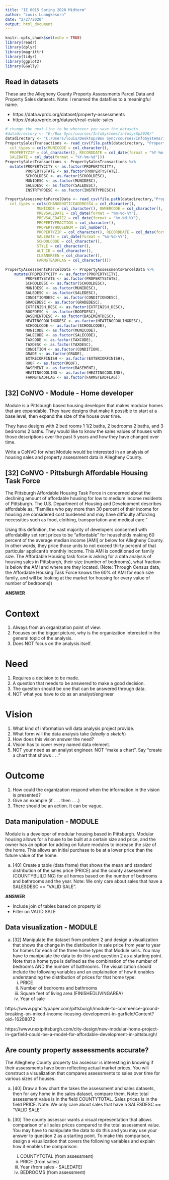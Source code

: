 ```yaml
---
title: "IE 0015 Spring 2020 Midterm"
author: "Louis Luangkesorn"
date: "2/27/2020"
output: html_document
---
```


```r
knitr::opts_chunk$set(echo = TRUE)
library(readr)
library(dplyr)
library(magrittr)
library(tidyr)
library(ggplot2)
library(GGally)
```

## Read in datasets

These are the Allegheny County Property Assessments Parcel Data and Property Sales datasets.  Note: I renamed the datafiles to a meaningful name.

- https://data.wprdc.org/dataset/property-assessments
- https://data.wprdc.org/dataset/real-estate-sales

```r
# change the next line to be wherever you save the datasets
#datadirectory <- "E:/Box Sync/courses/InfoSystems/infosysSp2020/"
datadirectory <- "C:/Users/louis/Desktop/Box Sync/courses/InfoSystems/infosysSp2020/"
PropertySalesTransactions <- read_csv(file.path(datadirectory, "PropertySalesTransactions.csv"),
  col_types = cols(MUNICODE = col_character(),
  PROPERTYZIP = col_character(), RECORDDATE = col_date(format = "%Y-%m-%d"),
  SALEDATE = col_date(format = "%Y-%m-%d")))
PropertySalesTransactions <- PropertySalesTransactions %>% 
  mutate(PROPERTYCITY <- as.factor(PROPERTYCITY),
         PROPERTYSTATE <- as.factor(PROPERTYSTATE),
         SCHOOLDESC <- as.factor(SCHOOLDESC),
         MUNIDESC <- as.factor(MUNIDESC),
         SALEDESC <- as.factor(SALEDESC),
         INSTRTYPDESC <- as.factor(INSTRTYPDESC))

PropertyAssessmentsParcelData <- read_csv(file.path(datadirectory,"PropertyAssessmentsParcelData.csv"),
  col_types = cols(CHANGENOTICEADDRESS4 = col_character(),
              MUNICODE = col_character(), OWNERCODE = col_character(),
              PREVSALEDATE = col_date(format = "%m-%d-%Y"),
              PREVSALEDATE2 = col_date(format = "%m-%d-%Y"),
              PROPERTYFRACTION = col_character(),
              PROPERTYHOUSENUM = col_number(),
              PROPERTYZIP = col_character(), RECORDDATE = col_date(format = "%m-%d-%Y"),
              SALEDATE = col_date(format = "%m-%d-%Y"),
              SCHOOLCODE = col_character(),
              STYLE = col_character(),
              ALT_ID = col_character(),
              CLEANGREEN = col_character(),
              FARMSTEADFLAG = col_character()))

PropertyAssessmentsParcelData <- PropertyAssessmentsParcelData %>%
    mutate(PROPERTYCITY <- as.factor(PROPERTYCITY),
         PROPERTYSTATE <- as.factor(PROPERTYSTATE),
         SCHOOLDESC <- as.factor(SCHOOLDESC),
         MUNIDESC <- as.factor(MUNIDESC),
         SALEDESC <- as.factor(SALEDESC),
         CONDITIONDESC <- as.factor(CONDITIONDESC),
         GRADEDESC <- as.factor(GRADEDESC),
         EXTFINISH_DESC <- as.factor(EXTFINISH_DESC),
         ROOFDESC <- as.factor(ROOFDESC),
         BASEMENTDESC <- as.factor(BASEMENTDESC),
         HEATINGCOOLINGDESC <- as.factor(HEATINGCOOLINGDESC),
         SCHOOLCODE <- as.factor(SCHOOLCODE),
         MUNICODE <- as.factor(MUNICODE),
         SALECODE <- as.factor(SALECODE),
         TAXCODE <- as.factor(TAXCODE),
         TAXDESC <- as.factor(TAXDESC),
         CONDITION <- as.factor(CONDITION),
         GRADE <- as.factor(GRADE),
         EXTREIORFINISH <- as.factor(EXTERIORFINISH),
         ROOF <- as.factor(ROOF),
         BASEMENT <- as.factor(BASEMENT),
         HEATINGCOOLING <- as.factor(HEATINGCOOLING),
         FARMSTEADFLAG <- as.factor(FARMSTEADFLAG))
```


## [32] CoNVO - Module - Home developer

Module is a Pittsburgh based housing developer that makes modular homes that are expandable. They have designs that make it possible to start at a base level, then expand the size of the house over time.

They have designs with 2 bed rooms 1 1/2 baths, 2 bedrooms 2 baths, and 3 bedrooms 2 baths.  They would like to know the sales values of houses with those descriptions over the past 5 years and how they have changed over time.

Write a CoNVO for what Module would be interested in an analysis of housing sales and property assessment data in Allegheny County.




## [32] CoNVO - Pittsburgh Affordable Housing Task Force

The Pittsburgh Affordable Housing Task Force in concerned about the declining amount of affordable housing for low to medium income residents of Pittsburgh.  The U.S. Department of Housing and Development describes affordable as, “Families who pay more than 30 percent of their income for housing are considered cost burdened and may have difficulty affording necessities such as food, clothing, transportation and medical care.”

Using this definition, the vast majority of developers concerned with affordability set rent prices to be “affordable” for households making 60 percent of the average median income [AMI] or below for Allegheny County. In other words, they price those units to not exceed thirty percent of that particular applicant’s monthly income.  This AMI is conditioned on family size.  The Affordable Housing task force is asking for a data analysis of housing sales in Pittsburgh, their size (number of bedrooms), what fraction is below the AMI and where are they located.  (Note: Through Census data, the Affordable Housing Task Force knows the 60% of AMI for each size family, and will be looking at the market for housing for every value of number of bedrooms))


**ANSWER**

Context
=====

1.  Always from an organization point of view.
2.  Focuses on the bigger picture, why is the organization interested in the general topic of the analysis.
3.  Does NOT focus on the analysis itself.

Need
=====

1.  Requires a decision to be made.
2.  A question that needs to be answered to make a good decision.
3.  The question should be one that can be answered through data.
4.  NOT what you have to do as an analyst/engineer

Vision
=====

1.  What kind of information will data analysis project provide.
2.  What form will the data analysis take (*ideally a sketch*)
3.  How does this vision answer the need?
4.  Vision has to cover every named data element.
5.  NOT your need as an analyst engineer.  NOT "make a chart".  Say "create a chart that shows . . ."

Outcome
=====

1.  How could the organization respond when the information in the vision is presented?
2.  Give an example  (if . . . then . . .)
3.  There should be an action.  It can be vague.



## Data manipulation - MODULE

Module is a developer of modular housing based in Pittsburgh.  Modular housing allows for a house to be built at a certain size and price, and the owner has an option for adding on future modules to increase the size of the home.  This allows an initial purchase to be at a lower price than the future value of the home.

a. [40] Create a table (data frame) that shows the mean and standard distribution of the sales price (PRICE) and the county assessement (COUNTYBUILDING) for all homes based on the number of bedrooms and bathrooms and the year. Note: We only care about sales that have a SALESDESC == "VALID SALE".

**ANSWER**

- Include join of tables based on property id
- Filter on VALID SALE


## Data visualization - MODULE

a. [32] Manipulate the dataset from problem 2 and design a visualization that shows the change in the distribution in sale price from year to year for homes for each of the three home types that Module sells.  You may have to manipulate the data to do this and question 2 as a starting point. Note that a home type is defined as the combination of the number of bedrooms AND the number of bathrooms.  The visualization should include the following variables and an explaination of how it enables understanding the distribution of prices for that home type:
    i. PRICE
    ii. Number of bedrooms and bathrooms
    iii. Square feet of living area (FINISHEDLIVINGAREA)
    iv. Year of sale

https://www.pghcitypaper.com/pittsburgh/module-to-commence-ground-breaking-on-mixed-income-housing-development-in-garfield/Content?oid=16208072

https://www.nextpittsburgh.com/city-design/new-modular-home-project-in-garfield-could-be-a-model-for-affordable-development-in-pittsburgh/


## Are county property assessments accurate?

The Allegheny County property tax assessor is interesting in knowing if their assessments have been reflecting actual market prices.  You will construct a visualization that compares assessments to sales over time for various sizes of houses.

a. [40] Draw a flow chart the takes the assessment and sales datasets, then for any home in the sales dataset, compare them. Note: total assessment value is in the field COUNTYTOTAL. Sales prices is in the field PRICE. Note: We only care about sales that have a SALESDESC == "VALID SALE"

b. [30] The county assessor wants a visual representation that allows comparison of all sales prices compared to the total assessment value.  You may have to manipulate the data to do this and you may use your answer to question 2 as a starting point. To make this comparison, design a visualization that covers the following variables and explain how it enables the comparison:
    i. COUNTYTOTAL (from assessment)
    ii. PRICE (from sales)
    iii. Year (from sales - SALEDATE)
    iv. BEDROOMS (from assessment)






